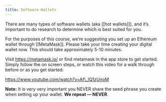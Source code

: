 ```yaml
---
title: Software Wallets
---
```




There are many types of software wallets (aka [[hot wallets]]), and it’s important to do research to determine which is best suited for you.

For the purposes of this course, we’re suggesting you set up an Ethereum wallet through [[MetaMask]]. Please take your time creating your digital wallet now. This should take approximately 5-10 minutes.

Visit https://metamask.io/ or find metamask in the app store to get started. Simply follow the on screen steps, or watch this video for a walk through before or as you get started:

https://www.youtube.com/watch?v=Af\_lQ1zUnoM

**Note:** It is very very important you NEVER share the seed phrase you create when setting up your wallet. **We repeat — NEVER**.
